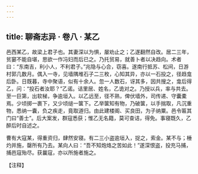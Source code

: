 ```yaml
---
---
---
```

title: 聊斋志异 · 卷八 · 某乙
---

邑西某乙，故梁上君子也。其妻深以为惧，屡劝止之；乙遂翻然自改。居二三年，贫窭不能自堪，思欲一作冯妇而后已之。乃托贸易，就善卜者以决趋向。术者曰：“东南吉，利小人，不利君子。”兆隐与心合，窃喜。遂南行抵苏、松间，日游村郭几数月。偶入一寺，见墙隅堆石子二三枚，心知其异，亦以一石投之，径趋龛后卧。日既暮，寺中聚语，似有十余人。忽一人数石，讶其多，因共搜之，龛后得乙，问：“投石者汝耶？”乙诺。诘里居、姓名，乙诡对之。乃授以兵，率与共去。至一巨第，出软梯，争逾垣入。以乙远至，径不熟，俾伏墙外，司传递、守囊橐焉。少顷掷一裹下，又少顷缒一箧下。乙举箧知有物，乃破箧，以手揣取，凡沉重物，悉纳一囊，负之疾走，竟取道归。由此建楼阁、买良田，为子纳粟。邑令匾其门曰“善士”。后大案发，群寇悉获；惟乙无名籍，莫可查诘，得免。事寝既久，乙醉后时自述之。

曹有大寇某，得重资归，肆然安寝。有二三小盗逾垣入，捉之，索金。某不与；棰灼并施，罄所有乃去。某向人曰：“吾不知炮烙之苦如此！”遂深恨盗，投充马捕，捕邑寇殆尽。获曩寇，亦以所施者施之。

【注释】


